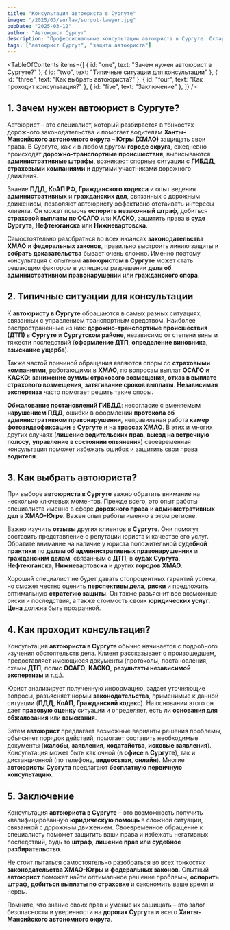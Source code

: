 ```yaml
---
title: "Консультация автоюриста в Сургуте"
image: "/2025/03/surlaw/surgut-lawyer.jpg"
pubDate: "2025-03-12"
author: "Автоюрист Сургут"
description: "Профессиональные консультации автоюриста в Сургуте. Оспаривание штрафов ГИБДД, помощь при ДТП, защита в судах Сургута"
tags: ["автоюрист Сургут", "защита автоюриста"]
---
```



<TableOfContents
  items={[
    { id: "one", text: "Зачем нужен автоюрист в Сургуте?" },
    { id: "two", text: "Типичные ситуации для консультации" },
    { id: "three", text: "Как выбрать автоюриста?" },
    { id: "four", text: "Как проходит консультация?" },
    { id: "five", text: "Заключение" },
  ]}
/>

<section class="article-section" id="one">

## 1. Зачем нужен автоюрист в Сургуте?

Автоюрист – это специалист, который разбирается в тонкостях дорожного законодательства и помогает водителям **Ханты-Мансийского автономного округа – Югры (ХМАО)** защищать свои права. В Сургуте, как и в любом другом **городе округа**, ежедневно происходят **дорожно-транспортные происшествия**, выписываются **административные штрафы**, возникают спорные ситуации с **ГИБДД**, **страховыми компаниями** и другими участниками дорожного движения.

Знание **ПДД**, **КоАП РФ**, **Гражданского кодекса** и опыт ведения **административных** и **гражданских дел**, связанных с дорожным движением, позволяют автоюристу эффективно отстаивать интересы клиента. Он может помочь **оспорить незаконный штраф**, добиться **страховой выплаты по ОСАГО** или **КАСКО**, защитить права в **суде Сургута**, **Нефтеюганска** или **Нижневартовска**.

Самостоятельно разобраться во всех нюансах **законодательства ХМАО** и **федеральных законов**, правильно выстроить линию защиты и **собрать доказательства** бывает очень сложно. Именно поэтому консультация с опытным **автоюристом в Сургуте** может стать решающим фактором в успешном разрешении **дела об административном правонарушении** или **гражданского спора**.

</section>

<section class="article-section" id="two">

## 2. Типичные ситуации для консультации

К **автоюристу в Сургуте** обращаются в самых разных ситуациях, связанных с управлением транспортным средством. Наиболее распространенные из них: **дорожно-транспортные происшествия (ДТП)** в **Сургуте** и **Сургутском районе**, независимо от степени вины и тяжести последствий (**оформление ДТП**, **определение виновника**, **взыскание ущерба**).

Также частой причиной обращения являются споры со **страховыми компаниями**, работающими в **ХМАО**, по вопросам выплат **ОСАГО** и **КАСКО**: **занижение суммы страхового возмещения**, **отказ в выплате страхового возмещения**, **затягивание сроков выплаты**. **Независимая экспертиза** часто помогает решить такие споры.

**Обжалование постановлений ГИБДД**: несогласие с вменяемым **нарушением ПДД**, ошибки в оформлении **протокола об административном правонарушении**, неправильная работа **камер фотовидеофиксации** в **Сургуте** и на **трассах ХМАО**. В этих и многих других случаях (**лишение водительских прав**, **выезд на встречную полосу**, **управление в состоянии опьянения**) своевременная консультация поможет избежать ошибок и защитить свои права **водителя**.

</section>

<section class="article-section" id="three">

## 3. Как выбрать автоюриста?

При выборе **автоюриста в Сургуте** важно обратить внимание на несколько ключевых моментов. Прежде всего, это опыт работы специалиста именно в сфере **дорожного права** и **административных дел** в **ХМАО-Югре**. Важен опыт работы именно в этом регионе.

Важно изучить **отзывы** других клиентов в **Сургуте**. Они помогут составить представление о репутации юриста и качестве его услуг. Обратите внимание на наличие у юриста положительной **судебной практики** по **делам об административных правонарушениях** и **гражданским делам**, связанным с **ДТП**, в **судах Сургута**, **Нефтеюганска**, **Нижневартовска** и других **городов ХМАО**.

Хороший специалист не будет давать стопроцентных гарантий успеха, но сможет честно оценить **перспективы дела**, **риски** и предложить оптимальную **стратегию защиты**. Он также разъяснит все возможные риски и последствия, а также стоимость своих **юридических услуг**. **Цена** должна быть прозрачной.

</section>

<section class="article-section" id="four">

## 4. Как проходит консультация?

Консультация **автоюриста в Сургуте** обычно начинается с подробного изучения обстоятельств дела. Клиент рассказывает о произошедшем, предоставляет имеющиеся документы (протоколы, постановления, схемы **ДТП**, полис **ОСАГО**, **КАСКО**, **результаты независимой экспертизы** и т.д.).

Юрист анализирует полученную информацию, задает уточняющие вопросы, разъясняет нормы **законодательства**, применимые к данной ситуации (**ПДД**, **КоАП**, **Гражданский кодекс**). На основании этого он дает **правовую оценку** ситуации и определяет, есть ли **основания для обжалования** или **взыскания**.

Затем **автоюрист** предлагает возможные варианты решения проблемы, объясняет порядок действий, помогает составить необходимые документы (**жалобы**, **заявления**, **ходатайства**, **исковые заявления**). Консультация может быть как очной (в **офисе** в **Сургуте**), так и дистанционной (по телефону, **видеосвязи**, **онлайн**). Многие **автоюристы Сургута** предлагают **бесплатную первичную консультацию**.

</section>

<section class="article-section" id="five">

## 5. Заключение

Консультация **автоюриста в Сургуте** – это возможность получить квалифицированную **юридическую помощь** в сложной ситуации, связанной с дорожным движением. Своевременное обращение к специалисту поможет защитить ваши права и избежать негативных последствий, будь то **штраф**, **лишение прав** или **судебное разбирательство**.

Не стоит пытаться самостоятельно разобраться во всех тонкостях **законодательства ХМАО-Югры** и **федеральных законов**. Опытный **автоюрист** поможет найти оптимальное решение проблемы, **оспорить штраф**, **добиться выплаты по страховке** и сэкономить ваше время и нервы.

Помните, что знание своих прав и умение их защищать – это залог безопасности и уверенности на **дорогах Сургута** и всего **Ханты-Мансийского автономного округа**.

</section>
